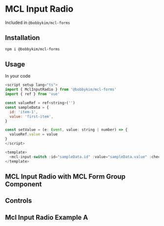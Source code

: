 
<Meta of={Stories} />

# MCL Input Radio

Included in `@bobbykim/mcl-forms`

## Installation

```sh
npm i @bobbykim/mcl-forms
```

## Usage

In your code

```js
<script setup lang="ts">
import { MclInputRadio } from '@bobbykim/mcl-forms'
import { ref } from 'vue'

const valueRef = ref<string>('')
const sampleData = {
  id: 'item-1',
  value: 'first-item',
}

const setValue = (e: Event, value: string | number) => {
  valueRef.value = value
}
</script>

<template>
  <mcl-input-switch :id="sampleData.id" :value="sampleData.value" :checked="valueRef === sampleData.value" @change="setValue"></mcl-input-switch>
</template>
```

## MCL Input Radio with MCL Form Group Component

<Canvas of={Stories.MclInputRadioExample} />

## Controls

<Controls of={Stories.MclInputRadioExample} />

## Mcl Input Radio Example A

<Canvas of={Stories.MclInputRadioExampleA} />
